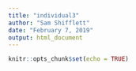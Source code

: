 ```yaml
---
title: "individual3"
author: "Sam Shifflett"
date: "February 7, 2019"
output: html_document
---
```


```r
knitr::opts_chunk$set(echo = TRUE)
```

